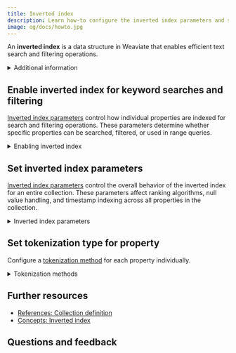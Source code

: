 ```yaml
---
title: Inverted index
description: Learn how-to configure the inverted index parameters and set the tokenization type for properties.
image: og/docs/howto.jpg
---
```



An **inverted index** is a data structure in Weaviate that enables efficient text search and filtering operations.

<details>
<summary>Additional information</summary>

In Weaviate, the inverted index supports search capabilities such as keyword search, filtering, and range queries. An inverted index maps from terms (_tokens_) back to the objects that contain them. This mapping allows Weaviate to quickly identify which objects contain specific terms or match certain criteria during search queries.

You can [enable inverted indexes](#enable-inverted-index-for-keyword-searches-and-filtering) on properties and adjust various parameters that control [indexing behavior](#set-inverted-index-parameters) and [tokenization strategies](#set-tokenization-type-for-property). Proper configuration of these parameters is crucial for optimizing both search performance and storage efficiency.

</details>

## Enable inverted index for keyword searches and filtering

[Inverted index parameters](../config-refs/indexing/inverted-index.mdx#inverted-index-parameters) control how individual properties are indexed for search and filtering operations. These parameters determine whether specific properties can be searched, filtered, or used in range queries.

<details>
<summary>Enabling inverted index</summary>

The inverted index in Weaviate can be enabled through parameters at the property level:

**`index_filterable`** - Controls whether a property can be used in where filters. When set to `true`, the property values are indexed for efficient filtering operations. Disable this for properties that don't need filtering to save storage space.

**`index_searchable`** - Determines whether a property participates in keyword search queries. When `true`, the property's text content is tokenized and indexed for search. Set to `false` for properties that shouldn't be searchable to improve performance.

**`index_range_filters`** - Enables range filtering capabilities (greater than, less than, etc.) for numerical and date properties. When enabled, additional indexing structures are created to support efficient range queries.

</details>

<Tabs groupId="languages">
  <TabItem value="py" label="Python">
    <FilteredTextBlock
      text={PyCode}
      startMarker="# START EnableInvertedIndex"
      endMarker="# END EnableInvertedIndex"
      language="py"
    />
  </TabItem>
  <TabItem value="js" label="JS/TS">
    <FilteredTextBlock
      text={TSCode}
      startMarker="// START EnableInvertedIndex"
      endMarker="// END EnableInvertedIndex"
      language="ts"
    />
  </TabItem>
  <TabItem value="java6" label="Java v6">
    <FilteredTextBlock
      text={JavaV6Code}
      startMarker="// START SetInvertedIndexParams"
      endMarker="// END SetInvertedIndexParams"
      language="java"
    />
  </TabItem>
  <TabItem value="java" label="Java">
    <FilteredTextBlock
      text={JavaCode}
      startMarker="// START SetInvertedIndexParams"
      endMarker="// END SetInvertedIndexParams"
      language="java"
    />
  </TabItem>
  <TabItem value="go" label="Go">
    <FilteredTextBlock
      text={GoCode}
      startMarker="// START SetInvertedIndexParams"
      endMarker="// END SetInvertedIndexParams"
      language="gonew"
    />
  </TabItem>
</Tabs>

## Set inverted index parameters

[Inverted index parameters](../config-refs/indexing/inverted-index.mdx#inverted-index-parameters) control the overall behavior of the inverted index for an entire collection. These parameters affect ranking algorithms, null value handling, and timestamp indexing across all properties in the collection.

<details>
<summary>Inverted index parameters</summary>

The inverted index in Weaviate can be configured through various parameters at the collection level:

**`bm25_b`** - Controls the degree of normalization by document length in the BM25 ranking algorithm. Values range from 0 to 1, where 0 means no length normalization and 1 means full normalization. Higher values favor shorter documents.

**`bm25_k1`** - Controls term frequency saturation in BM25. Higher values make term frequency more important, while lower values reduce the impact of term frequency on scoring.

**`index_null_state`** - Determines whether null values are indexed. When enabled, you can filter for objects that have null values in specific properties.

**`index_property_length`** - Controls whether the length of text properties is indexed. When enabled, allows filtering based on text length and can improve certain ranking algorithms.

**`index_timestamps`** - Enables indexing of creation and update timestamps for objects, allowing filtering and sorting operations.

</details>

<Tabs groupId="languages">
  <TabItem value="py" label="Python">
    <FilteredTextBlock
      text={PyCode}
      startMarker="# START SetInvertedIndexParams"
      endMarker="# END SetInvertedIndexParams"
      language="py"
    />
  </TabItem>
  <TabItem value="js" label="JS/TS">
    <FilteredTextBlock
      text={TSCode}
      startMarker="// START SetInvertedIndexParams"
      endMarker="// END SetInvertedIndexParams"
      language="ts"
    />
  </TabItem>
  <TabItem value="java6" label="Java v6">
    <FilteredTextBlock
      text={JavaV6Code}
      startMarker="// START SetInvertedIndexParams"
      endMarker="// END SetInvertedIndexParams"
      language="java"
    />
  </TabItem>
  <TabItem value="java" label="Java">
    <FilteredTextBlock
      text={JavaCode}
      startMarker="// START SetInvertedIndexParams"
      endMarker="// END SetInvertedIndexParams"
      language="java"
    />
  </TabItem>
  <TabItem value="go" label="Go">
    <FilteredTextBlock
      text={GoCode}
      startMarker="// START SetInvertedIndexParams"
      endMarker="// END SetInvertedIndexParams"
      language="gonew"
    />
  </TabItem>
</Tabs>

## Set tokenization type for property

Configure a [tokenization method](../config-refs/collections.mdx#tokenization) for each property individually.

<details>
<summary>Tokenization methods</summary>

Tokenization determines how text content is broken down into individual terms that can be indexed and searched. Weaviate supports several tokenization strategies:

**`word`** - The default tokenization that splits text on whitespace and punctuation, converting to lowercase. Best for general text search where you want to match individual words.

**`lowercase`** - Converts the entire property value to lowercase but treats it as a single token. Useful for exact matching of short strings like categories or tags while being case-insensitive.

**`whitespace`** - Splits text only on whitespace characters, preserving punctuation and case. Good when punctuation is meaningful for search.

**`field`** - Treats the entire property value as a single token without any processing. Use for exact matching of complete field values like IDs, email addresses, or URLs.

**`trigram`** - Breaks text into overlapping 3-character sequences. Enables fuzzy matching and is useful for handling typos or partial matches.

**`gse`** - Google Search Engine tokenization, optimized for Chinese, Japanese, and Korean text. Provides language-aware tokenization for CJK languages.

</details>

<Tabs groupId="languages">
  <TabItem value="py" label="Python">
    <FilteredTextBlock
      text={PyCode}
      startMarker="# START PropertyTokenization"
      endMarker="# END PropertyTokenization"
      language="py"
    />
  </TabItem>
  <TabItem value="js" label="JS/TS">
    <FilteredTextBlock
      text={TSCode}
      startMarker="// START PropertyTokenization"
      endMarker="// END PropertyTokenization"
      language="ts"
    />
  </TabItem>
  <TabItem value="java6" label="Java v6">
    <FilteredTextBlock
      text={JavaV6Code}
      startMarker="// START PropModuleSettings"
      endMarker="// END PropModuleSettings"
      language="java"
    />
  </TabItem>
  <TabItem value="java" label="Java">
    <FilteredTextBlock
      text={JavaCode}
      startMarker="// START PropModuleSettings"
      endMarker="// END PropModuleSettings"
      language="java"
    />
  </TabItem>
  <TabItem value="go" label="Go">
    <FilteredTextBlock
      text={GoCode}
      startMarker="// START PropModuleSettings"
      endMarker="// END PropModuleSettings"
      language="gonew"
    />
  </TabItem>
</Tabs>

## Further resources

- [References: Collection definition](/weaviate/config-refs/collections.mdx)
- [Concepts: Inverted index](../config-refs/indexing/inverted-index.mdx)

## Questions and feedback


<DocsFeedback />
